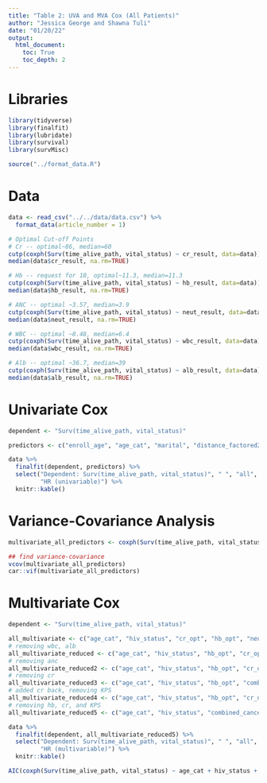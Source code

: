 ```yaml
---
title: "Table 2: UVA and MVA Cox (All Patients)"
author: "Jessica George and Shawna Tuli"
date: "01/20/22"
output: 
  html_document:
    toc: True
    toc_depth: 2
---
```


# Libraries
```r
library(tidyverse)
library(finalfit)
library(lubridate)
library(survival)
library(survMisc)

source("../format_data.R")
```


# Data
```r
data <- read_csv("../../data/data.csv") %>% 
  format_data(article_number = 1)
```


```r
# Optimal Cut-off Points
# Cr -- optimal~86, median=60
cutp(coxph(Surv(time_alive_path, vital_status) ~ cr_result, data=data))[]
median(data$cr_result, na.rm=TRUE)

# Hb -- request for 10, optimal~11.3, median=11.3
cutp(coxph(Surv(time_alive_path, vital_status) ~ hb_result, data=data))[]
median(data$hb_result, na.rm=TRUE)

# ANC -- optimal ~3.57, median=3.9
cutp(coxph(Surv(time_alive_path, vital_status) ~ neut_result, data=data))[]
median(data$neut_result, na.rm=TRUE)

# WBC -- optimal ~8.48, median=6.4
cutp(coxph(Surv(time_alive_path, vital_status) ~ wbc_result, data=data))[]
median(data$wbc_result, na.rm=TRUE)

# Alb -- optimal ~36.7, median=39
cutp(coxph(Surv(time_alive_path, vital_status) ~ alb_result, data=data))[]
median(data$alb_result, na.rm=TRUE)
```


# Univariate Cox
```r
dependent <- "Surv(time_alive_path, vital_status)"

predictors <- c("enroll_age", "age_cat", "marital", "distance_factored2", "hiv_status", "cr_result", "cr_result_s100", "cr_opt", "cr_med", "hb_result", "hb_opt", "neut_result", "neut_result_s100", "neut_opt", "neut_med", "wbc_result", "wbc_result_s100", "wbc_opt", "wbc_med", "alb_result", "alb_result_s100", "alb_opt", "alb_med", "init_performance_status", "combined_cancer_stage_exact_factored")

data %>%
  finalfit(dependent, predictors) %>%
  select("Dependent: Surv(time_alive_path, vital_status)", " ", "all", 
         "HR (univariable)") %>% 
  knitr::kable()
```


# Variance-Covariance Analysis
```r
multivariate_all_predictors <- coxph(Surv(time_alive_path, vital_status) ~ age_cat + hiv_status + cr_opt + hb_opt + init_performance_status + combined_cancer_stage_exact_factored, data)

## find variance-covariance
vcov(multivariate_all_predictors)
car::vif(multivariate_all_predictors)
```


# Multivariate Cox
```r
dependent <- "Surv(time_alive_path, vital_status)"

all_multivariate <- c("age_cat", "hiv_status", "cr_opt", "hb_opt", "neut_opt", "wbc_opt", "alb_opt", "init_performance_status", "combined_cancer_stage_exact_factored")
# removing wbc, alb
all_multivariate_reduced <- c("age_cat", "hiv_status", "hb_opt", "cr_opt", "neut_opt", "init_performance_status", "combined_cancer_stage_exact_factored")
# removing anc
all_multivariate_reduced2 <- c("age_cat", "hiv_status", "hb_opt", "cr_opt", "init_performance_status", "combined_cancer_stage_exact_factored")
# removing cr
all_multivariate_reduced3 <- c("age_cat", "hiv_status", "hb_opt", "combined_cancer_stage_exact_factored")
# added cr back, removing KPS
all_multivariate_reduced4 <- c("age_cat", "hiv_status", "hb_opt", "cr_opt", "combined_cancer_stage_exact_factored")
# removing hb, cr, and KPS
all_multivariate_reduced5 <- c("age_cat", "hiv_status", "combined_cancer_stage_exact_factored")

data %>%
  finalfit(dependent, all_multivariate_reduced5) %>%
  select("Dependent: Surv(time_alive_path, vital_status)", " ", "all", 
         "HR (multivariable)") %>% 
  knitr::kable()

AIC(coxph(Surv(time_alive_path, vital_status) ~ age_cat + hiv_status + combined_cancer_stage_exact_factored, data))
```